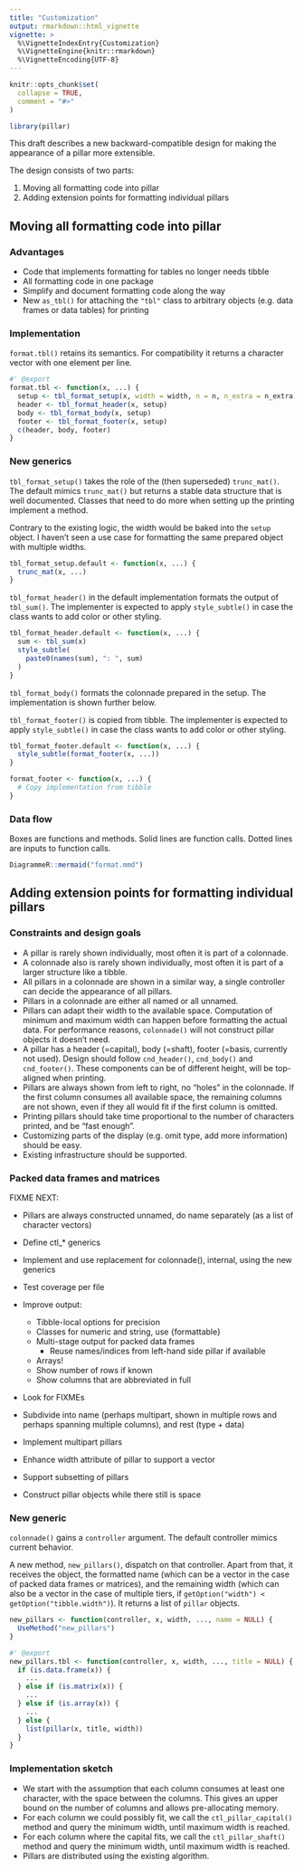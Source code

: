 ```yaml
---
title: "Customization"
output: rmarkdown::html_vignette
vignette: >
  %\VignetteIndexEntry{Customization}
  %\VignetteEngine{knitr::rmarkdown}
  %\VignetteEncoding{UTF-8}
---
```


```r
knitr::opts_chunk$set(
  collapse = TRUE,
  comment = "#>"
)
```

```r
library(pillar)
```

This draft describes a new backward-compatible design for making the appearance of a pillar more extensible.

The design consists of two parts:

1. Moving all formatting code into pillar
1. Adding extension points for formatting individual pillars


## Moving all formatting code into pillar

### Advantages

- Code that implements formatting for tables no longer needs tibble
- All formatting code in one package
- Simplify and document formatting code along the way
- New `as_tbl()` for attaching the `"tbl"` class to arbitrary objects (e.g. data frames or data tables) for printing

### Implementation

`format.tbl()` retains its semantics.
For compatibility it returns a character vector with one element per line.

```r
#' @export
format.tbl <- function(x, ...) {
  setup <- tbl_format_setup(x, width = width, n = n, n_extra = n_extra)
  header <- tbl_format_header(x, setup)
  body <- tbl_format_body(x, setup)
  footer <- tbl_format_footer(x, setup)
  c(header, body, footer)
}
```

### New generics

`tbl_format_setup()` takes the role of the (then superseded) `trunc_mat()`.
The default mimics `trunc_mat()` but returns a stable data structure that is well documented.
Classes that need to do more when setting up the printing implement a method.

Contrary to the existing logic, the width would be baked into the `setup` object.
I haven't seen a use case for formatting the same prepared object with multiple widths.

```r
tbl_format_setup.default <- function(x, ...) {
  trunc_mat(x, ...)
}
```

`tbl_format_header()` in the default implementation formats the output of `tbl_sum()`.
The implementer is expected to apply `style_subtle()` in case the class wants to add color or other styling.

```r
tbl_format_header.default <- function(x, ...) {
  sum <- tbl_sum(x)
  style_subtle(
    paste0(names(sum), ": ", sum)
  )
}
```

`tbl_format_body()` formats the colonnade prepared in the setup.
The implementation is shown further below.

`tbl_format_footer()` is copied from tibble.
The implementer is expected to apply `style_subtle()` in case the class wants to add color or other styling.

```r
tbl_format_footer.default <- function(x, ...) {
  style_subtle(format_footer(x, ...))
}

format_footer <- function(x, ...) {
  # Copy implementation from tibble
}
```

### Data flow

Boxes are functions and methods.
Solid lines are function calls.
Dotted lines are inputs to function calls.

```r
DiagrammeR::mermaid("format.mmd")
```


## Adding extension points for formatting individual pillars

### Constraints and design goals

- A pillar is rarely shown individually, most often it is part of a colonnade.
- A colonnade also is rarely shown individually, most often it is part of a larger structure like a tibble.
- All pillars in a colonnade are shown in a similar way, a single controller can decide the appearance of all pillars.
- Pillars in a colonnade are either all named or all unnamed.
- Pillars can adapt their width to the available space. Computation of minimum and maximum width can happen before formatting the actual data. For performance reasons, `colonnade()` will not construct pillar objects it doesn't need.
- A pillar has a header (=capital), body (=shaft), footer (=basis, currently not used). Design should follow `cnd_header()`, `cnd_body()` and `cnd_footer()`. These components can be of different height, will be top-aligned when printing.
- Pillars are always shown from left to right, no "holes" in the colonnade. If the first column consumes all available space, the remaining columns are not shown, even if they all would fit if the first column is omitted.
- Printing pillars should take time proportional to the number of characters printed, and be "fast enough".
- Customizing parts of the display (e.g. omit type, add more information) should be easy.
- Existing infrastructure should be supported.


### Packed data frames and matrices

FIXME NEXT:

- Pillars are always constructed unnamed, do name separately (as a list of character vectors)
- Define ctl_* generics
- Implement and use replacement for colonnade(), internal, using the new generics
- Test coverage per file
- Improve output:
    - Tibble-local options for precision
    - Classes for numeric and string, use {formattable}
    - Multi-stage output for packed data frames
        - Reuse names/indices from left-hand side pillar if available
    - Arrays!
    - Show number of rows if known
    - Show columns that are abbreviated in full
- Look for FIXMEs


- Subdivide into name (perhaps multipart, shown in multiple rows and perhaps spanning multiple columns), and rest (type + data)
- Implement multipart pillars
- Enhance width attribute of pillar to support a vector
- Support subsetting of pillars

- Construct pillar objects while there still is space


### New generic

`colonnade()` gains a `controller` argument.
The default controller mimics current behavior.

A new method, `new_pillars()`, dispatch on that controller.
Apart from that, it receives the object, the formatted name (which can be a vector in the case of packed data frames or matrices), and the remaining width (which can also be a vector in the case of multiple tiers, if `getOption("width") < getOption("tibble.width")`).
It returns a list of `pillar` objects.

```r
new_pillars <- function(controller, x, width, ..., name = NULL) {
  UseMethod("new_pillars")
}

#' @export
new_pillars.tbl <- function(controller, x, width, ..., title = NULL) {
  if (is.data.frame(x)) {
    ...
  } else if (is.matrix(x)) {
    ...
  } else if (is.array(x)) {
    ...
  } else {
    list(pillar(x, title, width))
  }
}
```


### Implementation sketch

- We start with the assumption that each column consumes at least one character, with the space between the columns. This gives an upper bound on the number of columns and allows pre-allocating memory.
- For each column we could possibly fit, we call the `ctl_pillar_capital()` method and query the minimum width, until maximum width is reached.
- For each column where the capital fits, we call the `ctl_pillar_shaft()` method and query the minimum width, until maximum width is reached.
- Pillars are distributed using the existing algorithm.
